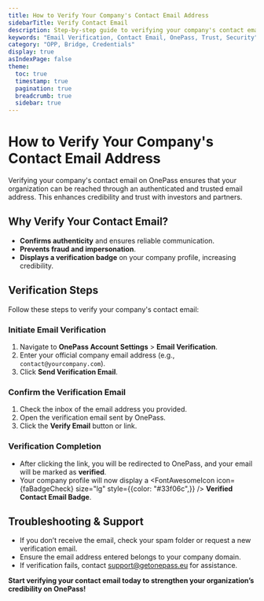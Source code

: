 ```yaml
---
title: How to Verify Your Company's Contact Email Address
sidebarTitle: Verify Contact Email
description: Step-by-step guide to verifying your company's contact email address on OnePass to enhance trust and credibility.
keywords: "Email Verification, Contact Email, OnePass, Trust, Security"
category: "OPP, Bridge, Credentials"
display: true
asIndexPage: false
theme:
  toc: true
  timestamp: true
  pagination: true
  breadcrumb: true
  sidebar: true
---
```



# How to Verify Your Company's Contact Email Address

Verifying your company's contact email on OnePass ensures that your organization can be reached through an authenticated and trusted email address. This enhances credibility and trust with investors and partners.

## Why Verify Your Contact Email?

- **Confirms authenticity** and ensures reliable communication.
- **Prevents fraud and impersonation**.
- **Displays a verification badge** on your company profile, increasing credibility.

## Verification Steps

Follow these steps to verify your company's contact email:

<Steps>

### Initiate Email Verification

1. Navigate to **OnePass Account Settings** > **Email Verification**.
2. Enter your official company email address (e.g., `contact@yourcompany.com`).
3. Click **Send Verification Email**.

### Confirm the Verification Email

1. Check the inbox of the email address you provided.
2. Open the verification email sent by OnePass.
3. Click the **Verify Email** button or link.

### Verification Completion

- After clicking the link, you will be redirected to OnePass, and your email will be marked as **verified**.
- Your company profile will now display a <FontAwesomeIcon icon={faBadgeCheck} size="lg" style={{color: "#33f06c",}} /> **Verified Contact Email Badge**.
</Steps>

## Troubleshooting & Support

- If you don’t receive the email, check your spam folder or request a new verification email.
- Ensure the email address entered belongs to your company domain.
- If verification fails, contact [support@getonepass.eu](mailto:support@getonepass.eu) for assistance.

**Start verifying your contact email today to strengthen your organization’s credibility on OnePass!**
